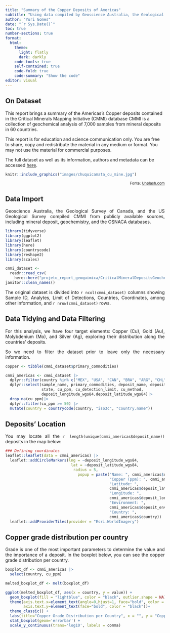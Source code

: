 ```yaml
---
title: "Summary of the Copper Deposits of Americas"
subtitle: "Using data compiled by Geoscience Australia, the Geological Survey of Canada and the United States Geological Survey" 
author: "Yuri Gomes"
date: "`r Sys.Date()`"
toc: true
number-sections: true
format:
  html:
    theme:
      light: flatly
      dark: darkly
    code-tools: true
    self-contained: true
    code-fold: true
    code-summary: "Show the code"
editor: visual
---
```


## On Dataset

This report brings a summary of the Americas's Copper deposits contained in the Critical Minerals Mapping Initiative (CMMI) database CMMI is a collection of geochemical analysis of 7,000 samples from mineral deposits in 60 countries.

This report is for education and science communication only. You are free to share, copy and redistribute the material in any medium or format. You may not use the material for commercial purposes.

The full dataset as well as its information, authors and metadata can be accessed [here](https://ecat.ga.gov.au/geonetwork/srv/eng/catalog.search#/metadata/145496).

```r

knitr::include_graphics("images/chuquicamata_cu_mine.jpg")

```

::: {style="text-align: right"}
<small>Fonte: <a href="https://unsplash.com/pt-br/fotografias/sRuz_SXLjCI">Unplash.com</a></small>
:::

<div style="text-align: justify">

## Data Import

Geoscience Australia, the Geological Survey of Canada, and the US Geological Survey compiled CMMI from publicly available sources, including mineral deposit, geochemistry, and the OSNACA databases.

```r
library(tidyverse)
library(ggplot2)
library(leaflet)
library(here)
library(countrycode)
library(reshape2)
library(scales)
```

```r
cmmi_dataset <-
  readr::read_csv(
    here::here("projeto_report_geoquimica/CriticalMineralDepositsGeochemistry.csv")) |> 
janitor::clean_names()

```

The original dataset is divided into `r ncol(cmmi_dataset)` columns showing Sample ID, Analytes, Limit of Detections, Countries, Coordinates, among other information, and `r nrow(cmmi_dataset)` rows.

## Data Tidying and Data Filtering

For this analysis, we have four target elements: Copper (Cu), Gold (Au), Molybdenium (Mo), and Silver (Ag), exploring their distribution along the countries' deposits.

So we need to filter the dataset prior to leave only the necessary information.

```r
copper <- tibble(cmmi_dataset$primary_commodities)

cmmi_americas <- cmmi_dataset |>
  dplyr::filter(country %in% c("MEX", "USA", "CAN", "BRA", "ARG", "CHL", "PER", "URY", "ECU", "COL")) |>
  dplyr::select(sample_name, primary_commodities, deposit_name, deposit_environment, country, 
                state, cu_ppm, cu_detection_limit, cu_method, 
                deposit_longitude_wgs84,deposit_latitude_wgs84)|>
  drop_na(cu_ppm)|>
  dplyr::filter(cu_ppm >= 50) |>
  mutate(country = countrycode(country, "iso3c", "country.name"))

```

## Deposits' Location

You may locate all the `r length(unique(cmmi_americas$deposit_name))` deposits in the map below:

```r

### Defining coordinates 
leaflet::leaflet(data = cmmi_americas) |>
  leaflet::addCircleMarkers(lng = ~deposit_longitude_wgs84, 
                             lat = ~deposit_latitude_wgs84,
                              radius = 5,
                                popup = paste("Name: ", cmmi_americas$deposit_name, "<br>",
                                              "Copper (ppm): ", cmmi_americas$cu_ppm, "<br>",
                                              "Latitude: ", 
                                              cmmi_americas$deposit_latitude_wgs84, "<br>",
                                              "Longitude: ", 
                                              cmmi_americas$deposit_longitude_wgs84, "<br>",
                                              "Environment: ", 
                                              cmmi_americas$deposit_environment, "<br>",
                                              "Country: ", 
                                              cmmi_americas$country)) |>
  leaflet::addProviderTiles(provider = "Esri.WorldImagery")

```

## Copper grade distribution per country

Grade is one of the most important parameters to determine the value and the importance of a deposit. In the boxplot below, you can see the copper grade distribution per country. 

```r

boxplot_df <- cmmi_americas |>
  select(country, cu_ppm)

melted_boxplot_df <- melt(boxplot_df) 

ggplot(melted_boxplot_df, aes(x = country, y = value)) + 
  geom_boxplot(fill = "lightblue", color = "black", outlier.shape = NA) +
  theme(axis.text.x=element_text(angle=0,hjust=1, face="bold", color = "black"), 
        axis.text.y=element_text(face="bold", color = "black"))+ 
  theme_classic() +
  labs(title="Copper Grade Distribution per Country", x = "", y = "Copper (in ppm)")+
  stat_boxplot(geom='errorbar') + 
  scale_y_continuous(trans='log10', labels = comma)
```
